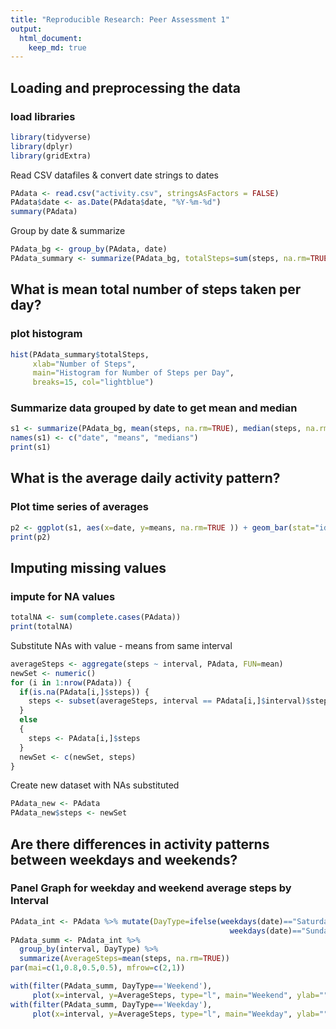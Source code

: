 ```yaml
---
title: "Reproducible Research: Peer Assessment 1"
output: 
  html_document: 
    keep_md: true
---
```



## Loading and preprocessing the data
### load libraries
```r
library(tidyverse)
library(dplyr)
library(gridExtra)
```

Read CSV datafiles & convert date strings to dates 
```r
PAdata <- read.csv("activity.csv", stringsAsFactors = FALSE)
PAdata$date <- as.Date(PAdata$date, "%Y-%m-%d")
summary(PAdata)
```

Group by date & summarize
```r
PAdata_bg <- group_by(PAdata, date)
PAdata_summary <- summarize(PAdata_bg, totalSteps=sum(steps, na.rm=TRUE))
```

## What is mean total number of steps taken per day?
### plot histogram
```r
hist(PAdata_summary$totalSteps, 
     xlab="Number of Steps", 
     main="Histogram for Number of Steps per Day",
     breaks=15, col="lightblue")
```

### Summarize data grouped by date to get mean and median
```r
s1 <- summarize(PAdata_bg, mean(steps, na.rm=TRUE), median(steps, na.rm=TRUE))
names(s1) <- c("date", "means", "medians")
print(s1)
```

## What is the average daily activity pattern?
### Plot time series of averages
```r
p2 <- ggplot(s1, aes(x=date, y=means, na.rm=TRUE )) + geom_bar(stat="identity", color="dark blue", fill="steelblue4")
print(p2)
```


## Imputing missing values
### impute for NA values
``` r
totalNA <- sum(complete.cases(PAdata))
print(totalNA)
```

Substitute NAs with value - means from same interval
``` r
averageSteps <- aggregate(steps ~ interval, PAdata, FUN=mean)
newSet <- numeric()
for (i in 1:nrow(PAdata)) {
  if(is.na(PAdata[i,]$steps)) {
    steps <- subset(averageSteps, interval == PAdata[i,]$interval)$steps
  }
  else
  {
    steps <- PAdata[i,]$steps
  }
  newSet <- c(newSet, steps)
}
```

Create new dataset with NAs substituted
``` r
PAdata_new <- PAdata
PAdata_new$steps <- newSet
```


## Are there differences in activity patterns between weekdays and weekends?

### Panel Graph for weekday and weekend average steps by Interval
```r
PAdata_int <- PAdata %>% mutate(DayType=ifelse(weekdays(date)=="Saturday" |
                                                 weekdays(date)=="Sunday",'Weekend','Weekday'))
PAdata_summ <- PAdata_int %>% 
  group_by(interval, DayType) %>% 
  summarize(AverageSteps=mean(steps, na.rm=TRUE))
par(mai=c(1,0.8,0.5,0.5), mfrow=c(2,1))

with(filter(PAdata_summ, DayType=='Weekend'), 
     plot(x=interval, y=AverageSteps, type="l", main="Weekend", ylab="", cex.main=0.9, xlab=""))
with(filter(PAdata_summ, DayType=='Weekday'), 
     plot(x=interval, y=AverageSteps, type="l", main="Weekday", ylab="", cex.main=0.9, xlab="Interval"))

```

